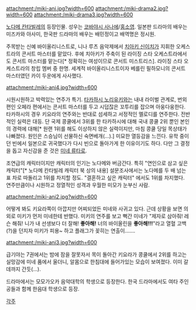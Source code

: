 attachment:/miki-ani.jpg?width=600
attachment:/miki-drama2.jpg?width=600
attachment:/miki-drama3.jpg?width=600

[[노다메 칸타빌레]]의 등장인물. 성우는 [[코바야시 사나에]]/[[홍소영]]. 일본판 드라마의 배우는 미즈카와 아사미, 한국판 드라마의 배우는 배민정이고 배역명은 정시원.

주목받는 신예 바이올리니스트로, 니나 루츠 음악제에서 [[치아키 신이치]]가 지휘한 오케스트라의 콘서트 마스터를 맡았다. 후에 치아키가 주축이 된 라이징 스타 오케스트라에서도 콘서트 마스터를 맡는다[* 정확히는 여성이므로 콘서트 미스트리스]. 라이징 스타 오케스트라의 창립 멤버 중 한명. 세계적 바이올리니스트이자 베를린 필하모니의 콘서트 마스터였던 카이 두운에게 사사했다.

attachment:/miki-ani4.jpg?width=600

시원시원하고 박력있는 연주가 특기. [[타카하시 노리유키]]와는 내내 라이벌 관계로, 번외편인 오페라 편에서는 콘서트 마스터를 두고 시덥잖은 꼬투리를 잡으며 아웅다웅한다. 타카하시의 경우 키요라의 연주와는 반대로 섬세하고 서정적인 멜로디를 연주한다. 전반적인 실력은 대등. 단 국제 콩쿨에서 3위를 한 타카하시에 대해 국내 콩쿨 2위 뿐인 본인의 경력에 대해[* 원랜 1위를 해도 이상하지 않은 실력이지만, 마침 콩쿨 당일 목상태가 나빠졌다. 원인은 스승님이 선물하신 숙면베개(…).] 미묘한 열등감을 느낀다. 유학 중이던 빈에서 일본으로 귀국했다가 다시 빈으로 돌아가게 한 이유이기도 하다. 다만 그 결정을 돕고 자신감을 준 것은 [[미네 류타로]]. 

조연급의 캐릭터이지만 캐릭터의 인기는 노다메와 버금간다. 특히 "연인으로 삼고 싶은 캐릭터"[* 노다메 칸타빌레 캐릭터 북 상의 내용] 설문조사에서는 노다메를 두 배 넘는 표 차로 따돌리고 1위를 차지할 정도. "결혼하고 싶은 캐릭터" 에서도 1위를 차지했다. 연주만큼이나 시원하고 정열적인 성격과 우월한 미모가 눈부신 사람.

attachment:/miki-ani2.jpg?width=600

어떻게 봐도 키요라쪽이 아깝지만 어찌되었든 미네와 사귀고 있다. 근데 상황을 보면 의외로 미키가 먼저 미네한테 반했다. 미키의 연주를 보고 뻑간 미네가 "제자로 삼아줘! 레슨 해줘! 니가 내 선생보다 더 잘해! '''좋아해!''' 너의 바이올린을 '''좋아해!!!'''"라고 열혈 고백(?)을 던지자 미키가 피용~ 하고 플래그가 꽂히는 연출이…….

attachment:/miki-ani3.jpg?width=600

급기야는 7권에서는 밤에 잠을 잘못자서 목이 돌아간 키요라가 콩쿨에서 2위를 하고는 실망감에 미네 품에서 울더니, 알몸으로 한침대에 들어가있는 모습이 보여졌다. 이미 갈데까지 간듯(…).

드라마에서는 모모가오카 음악대학의 학생으로 등장한다. 한국 드라마에서도 여타 주인공들과 함께 한음대 학생으로 등장.

[[각주]]
